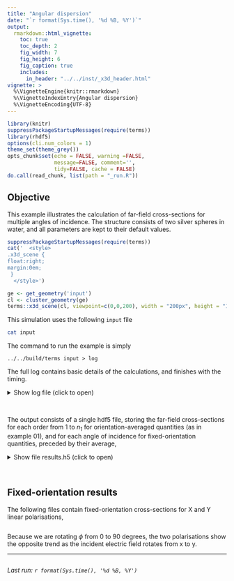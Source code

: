 ```yaml
---
title: "Angular dispersion"
date: "`r format(Sys.time(), '%d %B, %Y')`"
output:
  rmarkdown::html_vignette:
    toc: true
    toc_depth: 2
    fig_width: 7
    fig_height: 6
    fig_caption: true
    includes:
      in_header: "../../inst/_x3d_header.html"
vignette: >
  %\VignetteEngine{knitr::rmarkdown}
  %\VignetteIndexEntry{Angular dispersion}
  %\VignetteEncoding{UTF-8}
---
```



```r
library(knitr)
suppressPackageStartupMessages(require(terms))
library(rhdf5)
options(cli.num_colors = 1)
theme_set(theme_grey())
opts_chunk$set(echo = FALSE, warning =FALSE,
               message=FALSE, comment='', 
               tidy=FALSE, cache = FALSE)
do.call(read_chunk, list(path = "_run.R"))
```

## Objective

This example illustrates the calculation of far-field cross-sections for multiple angles of incidence. The structure consists of two silver spheres in water, and all parameters are kept to their default values. 


```r
suppressPackageStartupMessages(require(terms))
cat('  <style>
.x3d_scene {
float:right;
margin:0em;
 }
  </style>')

ge <- get_geometry('input')
cl <- cluster_geometry(ge)
terms::x3d_scene(cl, viewpoint=c(0,0,200), width = "200px", height = "150px")
```

This simulation uses the following `input` file
```bash
cat input
```

The command to run the example is simply

```
../../build/terms input > log
```

The full log contains basic details of the calculations, and finishes with the timing.

<details closed>
<summary> Show log file (click to open) </summary>
```bash
head -n62 log
echo "..."
tail -n1 log
```
</details> <br />

The output consists of a single hdf5 file, storing the far-field cross-sections for each order from 1 to $n_{1}$ for orientation-averaged quantities (as in example 01), and for each angle of incidence for fixed-orientation quantities, preceded by their average,

<details closed>
<summary> Show file results.h5 (click to open) </summary>
```r
```
</details> <br />

## Fixed-orientation results

The following files contain fixed-orientation cross-sections for X and Y linear polarisations,

```r
```

Because we are rotating $\phi$ from 0 to 90 degrees, the two polarisations show the opposite trend as the incident electric field rotates from x to y.

-----

```r
```
_Last run: `r format(Sys.time(), '%d %B, %Y')`_

